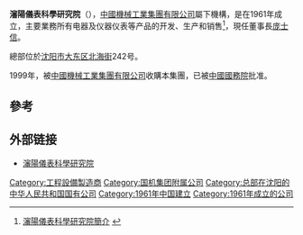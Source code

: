 '''瀋陽儀表科學研究院'''（'''{{lang-en|Shenyang Academy of Instrumentation Science}}'''），[[中國機械工業集團有限公司|中國機械工業集團有限公司]]屬下機構，是在1961年成立，主要業務所有电器及仪器仪表等产品的开发、生产和销售<ref>[http://www.hb-sais.com/about/jianjie/Index.html 瀋陽儀表科學研究院簡介] {{webarchive|url=https://web.archive.org/web/20100725133437/http://www.hb-sais.com/about/jianjie/Index.html |date=2010-07-25 }}</ref>，現任董事長[[庞士信|庞士信]]。

總部位於[[沈阳市|沈阳市]][[大东区|大东区]][[北海街|北海街]]242号。

1999年，被[[中國機械工業集團有限公司|中國機械工業集團有限公司]]收購本集團，已被[[中华人民共和国国务院|中國國務院]]批准。

==參考==
{{reflist}}

== 外部链接 ==
* [http://www.hb-sais.com/ 瀋陽儀表科學研究院] {{Wayback|url=http://www.hb-sais.com/ |date=20110906055535 }}

[[Category:工程設備製造商|Category:工程設備製造商]]
[[Category:国机集团附属公司|Category:国机集团附属公司]]
[[Category:总部在沈阳的中华人民共和国国有公司|Category:总部在沈阳的中华人民共和国国有公司]]
[[Category:1961年中国建立|Category:1961年中国建立]]
[[Category:1961年成立的公司|Category:1961年成立的公司]]